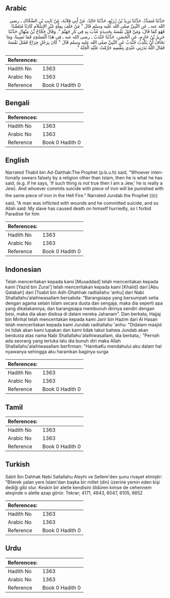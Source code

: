 ## Arabic


<div dir="rtl" lang="ar" style={{fontSize:'larger',backgroundColor:'#f8f9fa',padding:20}}>
حَدَّثَنَا مُسَدَّدٌ، حَدَّثَنَا يَزِيدُ بْنُ زُرَيْعٍ، حَدَّثَنَا خَالِدٌ، عَنْ أَبِي قِلاَبَةَ، عَنْ ثَابِتِ بْنِ الضَّحَّاكِ ـ رضى الله عنه ـ عَنِ النَّبِيِّ صلى الله عليه وسلم قَالَ ‏"‏ مَنْ حَلَفَ بِمِلَّةٍ غَيْرِ الإِسْلاَمِ كَاذِبًا مُتَعَمِّدًا فَهُوَ كَمَا قَالَ، وَمَنْ قَتَلَ نَفْسَهُ بِحَدِيدَةٍ عُذِّبَ بِهِ فِي نَارِ جَهَنَّمَ ‏"‏‏.‏ وَقَالَ حَجَّاجُ بْنُ مِنْهَالٍ حَدَّثَنَا جَرِيرُ بْنُ حَازِمٍ، عَنِ الْحَسَنِ، حَدَّثَنَا جُنْدَبٌ ـ رضى الله عنه ـ فِي هَذَا الْمَسْجِدِ فَمَا نَسِينَا، وَمَا نَخَافُ أَنْ يَكْذِبَ جُنْدَبٌ عَنِ النَّبِيِّ صلى الله عليه وسلم قَالَ ‏"‏ كَانَ بِرَجُلٍ جِرَاحٌ فَقَتَلَ نَفْسَهُ فَقَالَ اللَّهُ بَدَرَنِي عَبْدِي بِنَفْسِهِ حَرَّمْتُ عَلَيْهِ الْجَنَّةَ ‏"‏‏.‏
</div>
<div style={{backgroundColor:'#f8f9fa',padding:20, marginBottom: 10}}><table> <thead> <tr> <th>References:</th> <th></th> </tr> </thead> <tbody><tr><td>Hadith No</td><td>1363</td></tr><tr><td>Arabic No</td><td>1363</td></tr><tr><td>Reference</td><td>Book 0 Hadith 0</td></tr></tbody></table></div>

## Bengali


<div dir="ltr" lang="bn" style={{fontSize:'larger',backgroundColor:'#f8f9fa',padding:20}}>

</div>
<div style={{backgroundColor:'#f8f9fa',padding:20, marginBottom: 10}}><table> <thead> <tr> <th>References:</th> <th></th> </tr> </thead> <tbody><tr><td>Hadith No</td><td>1363</td></tr><tr><td>Arabic No</td><td>1363</td></tr><tr><td>Reference</td><td>Book 0 Hadith 0</td></tr></tbody></table></div>

## English


<div dir="ltr" lang="en" style={{fontSize:'larger',backgroundColor:'#f8f9fa',padding:20}}>
Narrated Thabit bin Ad-Dahhak:The Prophet (p.b.u.h) said, "Whoever intentionally swears falsely by a religion other than Islam, then he is what he has said, (e.g. if he says, 'If such thing is not true then I am a Jew,' he is really a Jew). And whoever commits suicide with piece of iron will be punished with the same piece of iron in the Hell Fire." Narrated Jundab the Prophet (ﷺ) said, "A man was inflicted with wounds and he committed suicide, and so Allah said: My slave has caused death on himself hurriedly, so I forbid Paradise for him
</div>
<div style={{backgroundColor:'#f8f9fa',padding:20, marginBottom: 10}}><table> <thead> <tr> <th>References:</th> <th></th> </tr> </thead> <tbody><tr><td>Hadith No</td><td>1363</td></tr><tr><td>Arabic No</td><td>1363</td></tr><tr><td>Reference</td><td>Book 0 Hadith 0</td></tr></tbody></table></div>

## Indonesian


<div dir="ltr" lang="id" style={{fontSize:'larger',backgroundColor:'#f8f9fa',padding:20}}>
Telah menceritakan kepada kami [Musaddad] telah menceritakan kepada kami [Yazid bin Zurai'] telah menceritakan kepada kami [Khalid] dari [Abu Qalabah] dari [Tsabit bin Adh-Dhahhak radliallahu 'anhu] dari Nabi Shallallahu'alaihiwasallam bersabda: "Barangsiapa yang bersumpah setia dengan agama selain Islam secara dusta dan sengaja, maka dia seperti apa yang dikatakannya, dan barangsiapa membunuh dirinya sendiri dengan besi, maka dia akan disiksa di dalam nereka Jahanam". Dan berkata, Hajjaj bin Minhal telah menceritakan kepada kami Jarir bin Hazim dari Al Hasan telah menceritakan kepada kami Jundab radliallahu 'anhu: "Didalam masjid ini tidak akan kami lupakan dan kami tidak takut bahwa Jundab akan berdusta atas nama Nabi Shallallahu'alaihiwasallam, dia berkata,: "Pernah ada seorang yang terluka lalu dia bunuh diri maka Allah Shallallahu'alaihiwasallam berfirman: "HambaKu mendahului aku dalam hal nyawanya sehingga aku haramkan baginya surga
</div>
<div style={{backgroundColor:'#f8f9fa',padding:20, marginBottom: 10}}><table> <thead> <tr> <th>References:</th> <th></th> </tr> </thead> <tbody><tr><td>Hadith No</td><td>1363</td></tr><tr><td>Arabic No</td><td>1363</td></tr><tr><td>Reference</td><td>Book 0 Hadith 0</td></tr></tbody></table></div>

## Tamil


<div dir="ltr" lang="ta" style={{fontSize:'larger',backgroundColor:'#f8f9fa',padding:20}}>

</div>
<div style={{backgroundColor:'#f8f9fa',padding:20, marginBottom: 10}}><table> <thead> <tr> <th>References:</th> <th></th> </tr> </thead> <tbody><tr><td>Hadith No</td><td>1363</td></tr><tr><td>Arabic No</td><td>1363</td></tr><tr><td>Reference</td><td>Book 0 Hadith 0</td></tr></tbody></table></div>

## Turkish


<div dir="ltr" lang="tr" style={{fontSize:'larger',backgroundColor:'#f8f9fa',padding:20}}>
Sabit İbn Dahhak Nebi Sallallahu Aleyhi ve Sellem'den şunu rivayet etmiştir: "Bilerek yalan yere İslam'dan başka bir millet (din) üzerine yemin eden kişi dediği gibi olur. Keskin bir aletle kendisini öldüren kimse de cehennem ateşinde o aletle azap görür. Tekrar; 4171, 4843, 6047, 6105, 6652
</div>
<div style={{backgroundColor:'#f8f9fa',padding:20, marginBottom: 10}}><table> <thead> <tr> <th>References:</th> <th></th> </tr> </thead> <tbody><tr><td>Hadith No</td><td>1363</td></tr><tr><td>Arabic No</td><td>1363</td></tr><tr><td>Reference</td><td>Book 0 Hadith 0</td></tr></tbody></table></div>

## Urdu


<div dir="rtl" lang="ur" style={{fontSize:'larger',backgroundColor:'#f8f9fa',padding:20}}>

</div>
<div style={{backgroundColor:'#f8f9fa',padding:20, marginBottom: 10}}><table> <thead> <tr> <th>References:</th> <th></th> </tr> </thead> <tbody><tr><td>Hadith No</td><td>1363</td></tr><tr><td>Arabic No</td><td>1363</td></tr><tr><td>Reference</td><td>Book 0 Hadith 0</td></tr></tbody></table></div>